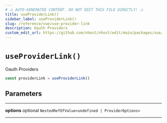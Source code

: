 ```yaml
---
# ⚠️ AUTO-GENERATED CONTENT. DO NOT EDIT THIS FILE DIRECTLY! ⚠️
title: useProviderLink()
sidebar_label: useProviderLink()
slug: /reference/vue/use-provider-link
description: Oauth Providers
custom_edit_url: https://github.com/nhost/nhost/edit/main/packages/vue/src/useProviderLink.ts#L15
---
```


# `useProviderLink()`

Oauth Providers

```js
const providerLink = useProviderLink()
```

## Parameters

---

**<span className="parameter-name">options</span>** <span className="optional-status">optional</span> `NestedRefOfValue<undefined | ProviderOptions>`

---
